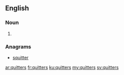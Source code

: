 ==English==

===Noun===
{{head|en|plural}}

# {{plural of|quitter|lang=en}}

===Anagrams===
* [[squitter#English|squitter]]

[[ar:quitters]]
[[fr:quitters]]
[[ku:quitters]]
[[my:quitters]]
[[sv:quitters]]